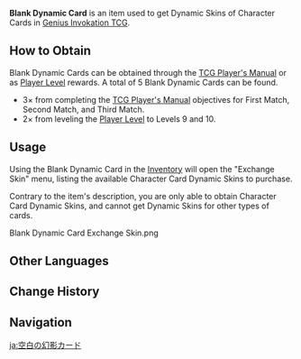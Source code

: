 {{Item Infobox
|id           = 107019
|image        = Item Blank Dynamic Card.png
|type         = Consumables
|invCategory  = Precious Items
|quality      = 4
|description  = A blank card with a painted back. It is said that if you put the name of your desired dynamic card on this blank card, you can get the very skin from the Association agent located at the tavern.
|source1      = [[TCG Player's Manual]] Complete Rewards
|source2      = [[Player Level]] 9 & 10 Reward
}}
'''Blank Dynamic Card''' is an item used to get Dynamic Skins of Character Cards in [[Genius Invokation TCG]].

==How to Obtain==
Blank Dynamic Cards can be obtained through the [[TCG Player's Manual]] or as [[Player Level]] rewards. A total of 5 Blank Dynamic Cards can be found.
*3× from completing the [[TCG Player's Manual]] objectives for First Match, Second Match, and Third Match.
*2× from leveling the [[Player Level]] to Levels 9 and 10.

==Usage==
Using the Blank Dynamic Card in the [[Inventory]] will open the "Exchange Skin" menu, listing the available Character Card Dynamic Skins to purchase.

Contrary to the item's description, you are only able to obtain Character Card Dynamic Skins, and cannot get Dynamic Skins for other types of cards.
<gallery>
Blank Dynamic Card Exchange Skin.png
</gallery>

==Other Languages==
{{Other Languages
|en      = Blank Dynamic Card
|zhs     = 空白的影幻牌
|zhs_rm  = Kòngbái de Yǐnghuàn-pái
|zht     = 空白的影幻牌
|zht_rm  = Kòngbái de Yǐnghuàn-pái
|zh_tl   = Blank Illusion Card
|ja      = 空白の幻影カード
|ja_rm   = Kuuhaku no Gen'ei Kaado
|ja_tl   = Blank Illusion Card
|ko      = 공백의 환영 카드
|ko_tl   = Blank Illusion Card
|es      = Carta holográfica en blanco
|es_tl   = Blank Holographic Card
|fr      = Illustration dynamique vierge
|fr_tl   = Blank Dynamic Illustration
|ru      = Пустая голографическая карта
|ru_tl   = Blank Holographic Card
|th      = ปกไดนามิกว่างเปล่า
|th_rm   = 
|th_tl   = 
|vi      = Mặt Bài Kỳ Ảo Trống Rỗng
|vi_tl   = 
|de      = Leere dynamische Karte
|de_tl   = Blank Dynamic Card
|id      = Blank Dynamic Card
|pt      = Carta Holográfica em Branco
|pt_tl   = Blank Holographic Card
|tr      = Boş Hologramlı Kart
|tr_tl   = Blank Hologram Card
|it      = Carta animata vuota
|it_tl   = Animated Empty Card
}}

==Change History==
{{Change History|3.3}}

==Navigation==
{{Precious Navbox|Item}}

[[ja:空白の幻影カード]]